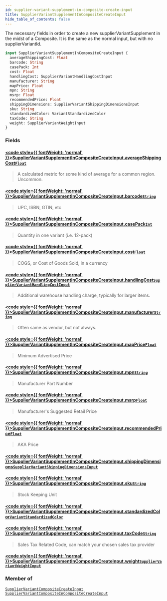 ```yaml
---
id: supplier-variant-supplement-in-composite-create-input
title: SupplierVariantSupplementInCompositeCreateInput
hide_table_of_contents: false
---
```








The necessary fields in order to create a new supplierVariantSupplement in the midst of a Composite.
It is the same as the normal input, but with no supplierVariantId.

```graphql
input SupplierVariantSupplementInCompositeCreateInput {
  averageShippingCost: Float
  barcode: String
  casePack: Int
  cost: Float
  handlingCost: SupplierVariantHandlingCostInput
  manufacturer: String
  mapPrice: Float
  mpn: String
  msrp: Float
  recommendedPrice: Float
  shippingDimensions: SupplierVariantShippingDimensionsInput
  sku: String
  standardizedColor: VariantStandardizedColor
  taxCode: String
  weight: SupplierVariantWeightInput
}
```


### Fields

#### [<code style={{ fontWeight: 'normal' }}>SupplierVariantSupplementInCompositeCreateInput.<b>averageShippingCost</b></code>](#)<Bullet />[`Float`](/supply/api/graphql-admin/reference/scalars/float) <Badge class="secondary" text="scalar"/>
> A calculated metric for some kind of average for a common region. Uncommon.
> 

#### [<code style={{ fontWeight: 'normal' }}>SupplierVariantSupplementInCompositeCreateInput.<b>barcode</b></code>](#)<Bullet />[`String`](/supply/api/graphql-admin/reference/scalars/string) <Badge class="secondary" text="scalar"/>
> UPC, ISBN, GTIN, etc
> 

#### [<code style={{ fontWeight: 'normal' }}>SupplierVariantSupplementInCompositeCreateInput.<b>casePack</b></code>](#)<Bullet />[`Int`](/supply/api/graphql-admin/reference/scalars/int) <Badge class="secondary" text="scalar"/>
> Quantity in one variant (i.e. 12-pack)
> 

#### [<code style={{ fontWeight: 'normal' }}>SupplierVariantSupplementInCompositeCreateInput.<b>cost</b></code>](#)<Bullet />[`Float`](/supply/api/graphql-admin/reference/scalars/float) <Badge class="secondary" text="scalar"/>
> COGS, or Cost of Goods Sold, in a currency
> 

#### [<code style={{ fontWeight: 'normal' }}>SupplierVariantSupplementInCompositeCreateInput.<b>handlingCost</b></code>](#)<Bullet />[`SupplierVariantHandlingCostInput`](/supply/api/graphql-admin/reference/inputs/supplier-variant-handling-cost-input) <Badge class="secondary" text="input"/>
> Additional warehouse handling charge, typically for larger items.
> 

#### [<code style={{ fontWeight: 'normal' }}>SupplierVariantSupplementInCompositeCreateInput.<b>manufacturer</b></code>](#)<Bullet />[`String`](/supply/api/graphql-admin/reference/scalars/string) <Badge class="secondary" text="scalar"/>
> Often same as vendor, but not always.
> 

#### [<code style={{ fontWeight: 'normal' }}>SupplierVariantSupplementInCompositeCreateInput.<b>mapPrice</b></code>](#)<Bullet />[`Float`](/supply/api/graphql-admin/reference/scalars/float) <Badge class="secondary" text="scalar"/>
> Minimum Advertised Price
> 

#### [<code style={{ fontWeight: 'normal' }}>SupplierVariantSupplementInCompositeCreateInput.<b>mpn</b></code>](#)<Bullet />[`String`](/supply/api/graphql-admin/reference/scalars/string) <Badge class="secondary" text="scalar"/>
> Manufacturer Part Number
> 

#### [<code style={{ fontWeight: 'normal' }}>SupplierVariantSupplementInCompositeCreateInput.<b>msrp</b></code>](#)<Bullet />[`Float`](/supply/api/graphql-admin/reference/scalars/float) <Badge class="secondary" text="scalar"/>
> Manufacturer's Suggested Retail Price
> 

#### [<code style={{ fontWeight: 'normal' }}>SupplierVariantSupplementInCompositeCreateInput.<b>recommendedPrice</b></code>](#)<Bullet />[`Float`](/supply/api/graphql-admin/reference/scalars/float) <Badge class="secondary" text="scalar"/>
> AKA Price
> 

#### [<code style={{ fontWeight: 'normal' }}>SupplierVariantSupplementInCompositeCreateInput.<b>shippingDimensions</b></code>](#)<Bullet />[`SupplierVariantShippingDimensionsInput`](/supply/api/graphql-admin/reference/inputs/supplier-variant-shipping-dimensions-input) <Badge class="secondary" text="input"/>
> 
> 

#### [<code style={{ fontWeight: 'normal' }}>SupplierVariantSupplementInCompositeCreateInput.<b>sku</b></code>](#)<Bullet />[`String`](/supply/api/graphql-admin/reference/scalars/string) <Badge class="secondary" text="scalar"/>
> Stock Keeping Unit
> 

#### [<code style={{ fontWeight: 'normal' }}>SupplierVariantSupplementInCompositeCreateInput.<b>standardizedColor</b></code>](#)<Bullet />[`VariantStandardizedColor`](/supply/api/graphql-admin/reference/enums/variant-standardized-color) <Badge class="secondary" text="enum"/>
> 
> 

#### [<code style={{ fontWeight: 'normal' }}>SupplierVariantSupplementInCompositeCreateInput.<b>taxCode</b></code>](#)<Bullet />[`String`](/supply/api/graphql-admin/reference/scalars/string) <Badge class="secondary" text="scalar"/>
> Sales Tax Related Code, can match your chosen sales tax provider
> 

#### [<code style={{ fontWeight: 'normal' }}>SupplierVariantSupplementInCompositeCreateInput.<b>weight</b></code>](#)<Bullet />[`SupplierVariantWeightInput`](/supply/api/graphql-admin/reference/inputs/supplier-variant-weight-input) <Badge class="secondary" text="input"/>
> 
> 



### Member of

[`SupplierVariantCompositeCreateInput`](/supply/api/graphql-admin/reference/inputs/supplier-variant-composite-create-input)  <Badge class="secondary" text="input"/><Bullet />[`SupplierVariantCompositeInCompositeCreateInput`](/supply/api/graphql-admin/reference/inputs/supplier-variant-composite-in-composite-create-input)  <Badge class="secondary" text="input"/>



